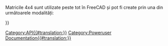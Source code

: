 <languages/>
{{VeryImportantMessage|(October 2019) Do not edit this page. The information is incomplete and outdated. For the latest API, see the [https://www.freecadweb.org/api autogenerated API documentation], or generate the documentation yourself, see [[Source documentation|Source documentation]].}}

Matricile 4x4 sunt utilizate peste tot în FreeCAD și pot fi create prin una din următoarele modalități:
{{Code|code=
m = FreeCAD.Matrix()          # m = the [http://en.wikipedia.org/wiki/Identity_matrix identity matrix]
m = FreeCAD.Base.Matrix()
print m.A21()               # print m[1][0]
}}


<div class="mw-translate-fuzzy">
{{APIFunction|A| | |toate elementele matricii.}}
{{APIFunction|A11| | |un elemente al matricii rândul 1 coloana 1.}}
{{APIFunction|A12| | |un elemente al matricii, rândul 1 colaoana 2.}}
{{APIFunction|A13| | |un elemente al matricii, rândul 1, coloana 3.}}
{{APIFunction|A14| | |un elemente al matricii, rândul 1, coloana 4.}}
{{APIFunction|A21| | |un elemente al matricii.}}
{{APIFunction|A22| | |un elemente al matricii.}}
{{APIFunction|A23| | |un elemente al matricii.}}
{{APIFunction|A24| | |un elemente al matricii.}}
{{APIFunction|A31| | |un elemente al matricii.}}
{{APIFunction|A32| | |un elemente al matricii.}}
{{APIFunction|A33| | |un elemente al matricii.}}
{{APIFunction|A34| | |un elemente al matricii.}}
{{APIFunction|A41| | |un elemente al matricii.}}
{{APIFunction|A42| | |un elemente al matricii.}}
{{APIFunction|A43| | |un elemente al matricii.}}
{{APIFunction|A44| | |un elemente al matricii.}}
{{APIFunction|determinant| |Calculează determinantul matricii [http://en.wikipedia.org/wiki/Determinant determinant] of the matrix|a number.}}
{{APIFunction|funcția inversă a matricii| |[http://en.wikipedia.org/wiki/Inverse_matrix Inverts] this matrix, if possible|nothing.}}
{{APIFunction|invert| |Returnează inversa matricii [http://en.wikipedia.org/wiki/Inverse_matrix inverse] of this matrix, if possible|a Matrix}}
{{APIFunction|move|Vector|Makes this matrix a [http://en.wikipedia.org/wiki/Translation_%28geometry%29 translation] matrix|nothing.}}
{{APIFunction|multiply|Matrix or Vector|Returnează  [http://en.wikipedia.org/wiki/Cross_product cross product] of a matrix or vector with this matrix|a Matrix}}
{{APIFunction|rotateX|Float(radians)|Makes this matrix a [http://en.wikipedia.org/wiki/Rotation_%28mathematics%29 rotation] about X transform|nothing.}}
{{APIFunction|rotateY|Float(radians)|Makes this matrix a [http://en.wikipedia.org/wiki/Rotation_%28mathematics%29 rotation] about Y transform|nothing.}}
{{APIFunction|rotateZ|Float(radians)|Makes this matrix a [http://en.wikipedia.org/wiki/Rotation_%28mathematics%29 rotation] about Z transform|nothing.}}
{{APIFunction|scale|Vector|Makes this matrix a [http://en.wikipedia.org/wiki/Scaling_matrix scaling transform]|nothing.}}
{{APIFunction|transform|Vector, Matrix|Face această matice o trasnformată bazată pe un vector și o matrice [http://en.wikipedia.org/wiki/Transformation_matrix transformation matrix] based on Vector and Matrix|nothing. }}
{{APIFunction|unity| |Face din această matrice matricea unitate [https://ro.wikipedia.org/wiki/Matrice_unitate]|nimic.}}
</div>

{{Userdocnavi{{#translation:}}}}
[[Category:API{{#translation:}}]]
[[Category:Poweruser Documentation{{#translation:}}]]
{{clear}}